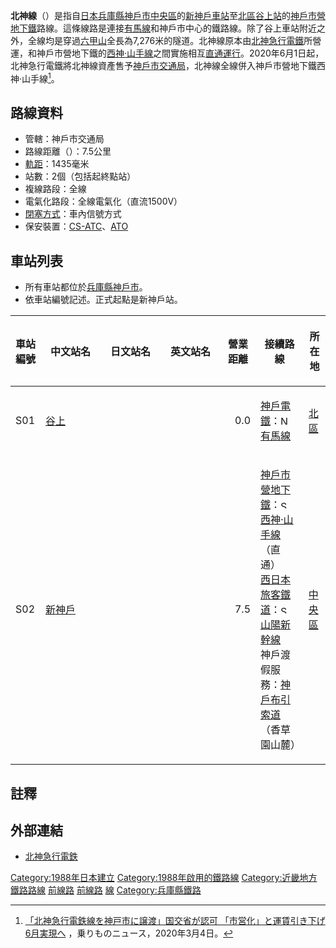 {{expand|time=2014-01-31T14:17:49+00:00}}
{{Infobox 鐵道路線
|日文原名 = 北神線
|平假名 = ほくしんせん
|羅馬拼音 = Hokushin sen
|路線名稱 = [[File:Kobe_Municipal_Subway_Logo.svg|25px]] 北神線
|路線顏色 = #9A6E5F
|圖片 = 
|圖片大小 = 300px
|圖片說明 = 
|所在地={{JPN}}{{flag|兵庫縣}}[[神戶市|神戶市]][[中央區_(神戶市)|中央區]]、[[北區_(神戶市)|北區]]
|起點 = [[新神戶站|新神戶站]]
|終點 = [[谷上站|谷上站]]
|路線記號 = {{Color box2|#fff|S|#01af98|#01af98}}
|站數 = 2個
|通車 = 1988年4月2日
|擁有者 = 北神急行電鐵（第1種鐵道事業者）→ [[神戶高速鐵道|神戶高速鐵道]]（第3種鐵道事業者）→[[神戶市交通局|神戶市交通局]]（第1種鐵道事業者）
|營運者 = [[北神急行電鐵|北神急行電鐵]]（第1種鐵道事業者→第2種鐵道事業者）→神戶市交通局（第1種鐵道事業者）
|車輛基地 = {{link-ja|谷上車輛基地|谷上車両基地}}
|使用車輛 = 參見[[#車輛|車輛]]一節
|路線距離 = 7.5公里
|軌距 = 1,435毫米（[[標準軌|標準軌]]）
|軌道數量 = [[複線鐵路|複線]]
|電氣化方式 = [[直流電|直流電]]1,500 [[伏特|V]] [[高架電纜|高架電纜]]
|閉塞方式 = 車內信號閉塞式
|保安裝置 = [[列車自動控制系統|CS-ATC]]、[[自動列車運行裝置|ATO]]
|最高速度 = 
|路線圖 = [[File:ULine_Seishin-YamateLine_Map.png|275px]]
{{北神線RDT}}
}}

'''北神線'''（{{jpn|j=北神線|hg=ほくしんせん|rm=Hokushin sen|f=y}}）是指自[[日本|日本]][[兵庫縣|兵庫縣]][[神戶市|神戶市]][[中央區_(神戶市)|中央區]]的[[新神戶車站|新神戶車站]]至[[北區_(神戶市)|北區]][[谷上站|谷上站]]的[[神戶市營地下鐵|神戶市營地下鐵]]路線。這條線路是連接[[有馬線|有馬線]]和神戶市中心的鐵路線。除了谷上車站附近之外，全線均是穿過[[六甲山|六甲山]]全長為7,276米的隧道。北神線原本由[[北神急行電鐵|北神急行電鐵]]所營運，和神戶市營地下鐵的[[西神·山手線|西神·山手線]]之間實施相互[[直通運行|直通運行]]。2020年6月1日起，北神急行電鐵將北神線資產售予[[神戶市交通局|神戶市交通局]]，北神線全線併入神戶市營地下鐵西神·山手線<ref>[https://trafficnews.jp/post/94253 「北神急行電鉄線を神戸市に譲渡」国交省が認可 「市営化」と運賃引き下げ 6月実現へ] {{Wayback|url=https://trafficnews.jp/post/94253 |date=20200323123325 }}，乗りものニュース，2020年3月4日。{{ja}}</ref>。

== 路線資料 ==
*管轄：神戶市交通局
*路線距離（{{link-ja|營業距離|営業キロ}}）：7.5公里
*[[軌距|軌距]]：1435毫米
*站數：2個（包括起終點站）
*複線路段：全線
*電氣化路段：全線電氣化（直流1500V）
*[[閉塞_(鐵路)|閉塞方式]]：車內信號方式
*保安裝置：[[自動列車制御裝置|CS-ATC]]、[[自動列車運行裝置|ATO]]

== 車站列表 ==
* 所有車站都位於[[兵庫縣|兵庫縣]][[神戶市|神戶市]]。
* 依車站編號記述。正式起點是新神戶站。

{| class="wikitable" rules="all"
|-
!style="width:2em;"|車站編號
!style="width:5em;"|中文站名
!style="width:5em;"|日文站名
!style="width:5em;"|英文站名
!style="width:2.5em;"|營業距離
!接續路線
!所在地
|-
!S01
|[[谷上站|谷上]]
|{{lang|ja|谷上}}
|{{lang|en|Tanigami}}
|style="text-align:right;"|0.0
|[[神戶電鐵|神戶電鐵]]：[[File:Number_prefix_Kobe_Railway.svg|15px]] [[有馬線|有馬線]]
|[[北區_(神戶市)|北區]]
|-
!S02
|[[新神戶站|新神戶]]
|{{lang|ja|新神戸}}
|{{lang|en|Shin-Kōbe}}
|style="text-align:right;"|7.5
|[[神戶市營地下鐵|神戶市營地下鐵]]：[[File:Subway_KobeSeishin.svg|13px]] [[西神·山手線|西神·山手線]]（直通）<br/>[[西日本旅客鐵道|西日本旅客鐵道]]：[[File:Shinkansen_jrw.svg|13px]] [[山陽新幹線|山陽新幹線]]<br />神戶渡假服務：[[神戶布引索道|神戶布引索道]]（香草園山麓）
|[[中央區_(神戶市)|中央區]]
|}

==註釋==
{{reflist}}

== 外部連結 ==
*[http://www.hokushinkyuko.co.jp/ 北神急行電鉄]{{Wayback|url=http://www.hokushinkyuko.co.jp/ |date=20200531181139 }}

{{西神山手線·北神線}}
{{京阪神大眾運輸}}
{{DEFAULTSORT:Hokushin}}
{{Portal bar|日本|兵庫|鐵路|日本鐵路}}
[[Category:1988年日本建立|Category:1988年日本建立]]
[[Category:1988年啟用的鐵路線|Category:1988年啟用的鐵路線]]
[[Category:近畿地方鐵路路線|Category:近畿地方鐵路路線]]
[[Category:北神急行電鐵|前線路]]
[[Category:神戶高速鐵道鐵路線|前線路]]
[[Category:神戶市交通局|線]]
[[Category:兵庫縣鐵路|Category:兵庫縣鐵路]]